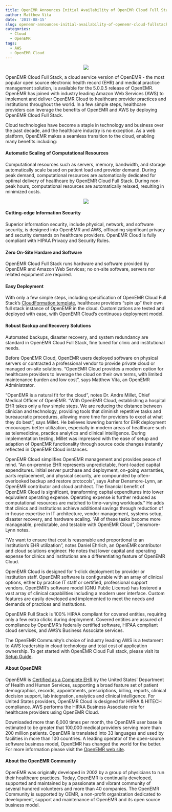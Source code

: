 ```yaml
---
title: OpenEMR Announces Initial Availability of OpenEMR Cloud Full Stack on AWS
author: Matthew Vita
date: '2017-08-15'
slug: openemr-announces-initial-availability-of-openemr-cloud-fullstack-on-aws
categories:
  - Cloud
  - OpenEMR
tags:
  - AWS
  - OpenEMR Cloud
---
```


<center>![](/oemr_aws_hippa_400_157.PNG)</center>

OpenEMR Cloud Full Stack, a cloud service version of OpenEMR - the most popular open source electronic health record (EHR) and medical practice management solution, is available for the 5.0.0.5 release of OpenEMR.  OpenEMR has joined with industry leading Amazon Web Services (AWS) to implement and deliver OpenEMR Cloud to healthcare provider practices and institutions throughout the world. In a few simple steps, healthcare providers can leverage the benefits of OpenEMR and AWS by deploying OpenEMR Cloud Full Stack.

Cloud technologies have become a staple in technology and business over the past decade, and the healthcare industry is no exception. As a web platform, OpenEMR makes a seamless transition to the cloud, enabling many benefits including:

#### Automatic Scaling of Computational Resources

Computational resources such as servers, memory, bandwidth, and storage automatically scale based on patient load and provider demand. During peak demand, computational resources are automatically dedicated for optimal delivery of healthcare by OpenEMR Cloud Full Stack. During non-peak hours, computational resources are automatically relaxed, resulting in minimized costs.

<center>![](/openemrCloud.png)</center>

#### Cutting-edge Information Security 

Superior information security, include physical, network, and software security, is designed into OpenEMR and AWS, offloading significant privacy and security demands on healthcare providers. OpenEMR Cloud is fully compliant with HIPAA Privacy and Security Rules.

#### Zero On-Site Hardare and Software

OpenEMR Cloud Full Stack runs hardware and software provided by OpenEMR and Amazon Web Services; no on-site software, servers nor related equipment are required.  

#### Easy Deployment

With only a few simple steps, including specification of OpenEMR Cloud Full Stack's [CloudFormation template](https://github.com/openemr/openemr-devops/blob/master/stacks/AWS-full-stack/assets/OpenEMR.json), healthcare providers "spin up" their own full stack instance of OpenEMR in the cloud. Customizations are tested and deployed with ease, with OpenEMR Cloud's continuous deployment model.

#### Robust Backup and Recovery Solutions

Automated backups, disaster recovery, and system redundancy are standard in OpenEMR Cloud Full Stack, fine tuned for clinic and institutional needs.

Before OpenEMR Cloud,  OpenEMR users deployed software on physical servers or contracted a professional vendor to provide private cloud or managed on-site solutions. "OpenEMR Cloud provides a modern option for healthcare providers to leverage the cloud on their own terms, with limited maintenance burden and low cost", says Matthew Vita, an OpenEMR Administrator.

"OpenEMR is a natural fit for the cloud", notes Dr. Andre Millet, Chief Medical Officer of OpenEMR. "With OpenEMR Cloud, establishing a hospital EHR takes only a few simple steps. We are reducing the distance between clinician and technology, providing tools that diminish repetitive tasks and bureaucratic procedures, allowing more time for providers to excel at what they do best", says Millet. He believes lowering barriers for EHR deployment encourages better utilization, especially in modern areas of healthcare such as telemedicine, practice analytics and clinical intelligence. During implementation testing, Millet was impressed with the ease of setup and adaption of OpenEMR functionality through source code changes instantly reflected in OpenEMR Cloud instances.

OpenEMR Cloud simplifies OpenEMR management and provides peace of mind. "An on-premise EHR represents unpredictable, front-loaded capital expenditures. Initial server purchase and deployment, on-going warranties, parts replacement, and physical security, are compounded by often-overlooked backup and restore protocols", says Asher Densmore-Lynn, an OpenEMR contributor and cloud architect. The financial benefit of OpenEMR Cloud is significant, transforming capital expenditures into lower equivalent operating expense. Operating expense is further reduced as computational resources are matched to time-varying workloads." He adds that clinics and institutions achieve additional savings through reduction of in-house expertise in IT architecture, vendor management, systems setup, disaster recovery, and hardware scaling. "All of these tasks become more manageable, predictable, and testable with OpenEMR Cloud", Densmore-Lynn notes.

"We want to ensure that cost is reasonable and proportional to an institution's EHR utilization", notes Daniel Ehrlich, an OpenEMR contributor and cloud solutions engineer. He notes that lower capital and operating expense for clinics and institutions are a differentiating feature of OpenEMR Cloud.  

OpenEMR Cloud is designed for 1-click deployment by provider or institution staff.  OpenEMR software is configurable with an array of clinical options, either by practice IT staff or certified, professional support vendors.  OpenEMR's software model (GNU Public License) has fostered a vast array of clinical capabilities including a modern user interface. Custom features are easily developed and implemented to meet the needs and demands of practices and institutions.

OpenEMR Full Stack is 100% HIPAA compliant for covered entities,  requiring only a few extra clicks during deployment.  Covered entities are assured of compliance by OpenEMR's federally certified software, HIPAA compliant cloud services, and AWS's Business Associate services. 


The OpenEMR Community's choice of industry leading AWS is a testament to AWS leadership in cloud technology and total cost of application ownership.  To get started with OpenEMR Cloud Full stack, please visit its [Setup Guide](https://github.com/openemr/openemr-devops/tree/master/stacks/AWS-full-stack).

#### About OpenEMR

OpenEMR is [Certified as a Complete EHR](http://www.open-emr.org/wiki/images/0/04/OpenEMR_Complete_EHR_2014_Edition_Cert.pdf) by the United States' Department of Health and Human Services, supporting a broad feature set of patient demographics, records, appointments, prescriptions, billing, reports, clinical decision support, lab integration, analytics and clinical intelligence. For United States providers, OpenEMR Cloud is designed for HIPAA & HITECH compliance. AWS performs the HIPAA Business Associate role for healthcare providers using OpenEMR Cloud.

Downloaded more than 6,000 times per month, the OpenEMR user base is estimated to be greater that 100,000 medical providers serving more than 200 million patients. OpenEMR is translated into 33 languages and used by facilities in more than 100 countries. A leading operator of the open-source software business model, OpenEMR has changed the world for the better. For more information please visit the [OpenEMR web site](http://www.open-emr.org).

#### About the OpenEMR Community

OpenEMR was originally developed in 2002 by a group of physicians to run their healthcare practices. Today, OpenEMR is continually developed, supported and maintained by a passionate and vibrant community of several hundred volunteers and more than 40 companies. The OpenEMR Community is supported by OEMR, a non-profit organization dedicated to development, support and maintenance of OpenEMR and its open source business model.
